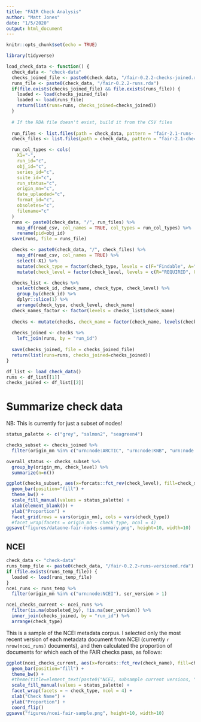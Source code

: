 ```yaml
---
title: "FAIR Check Analysis"
author: "Matt Jones"
date: "1/5/2020"
output: html_document
---
```


```r
knitr::opts_chunk$set(echo = TRUE)
```

```r
library(tidyverse)
```

```r
load_check_data <- function() {
  check_data <- "check-data"
  checks_joined_file <- paste0(check_data, "/fair-0.2.2-checks-joined.rda")
  runs_file <- paste0(check_data, "/fair-0.2.2-runs.rda")
  if(file.exists(checks_joined_file) && file.exists(runs_file)) {
    loaded <- load(checks_joined_file)
    loaded <- load(runs_file)
    return(list(runs=runs, checks_joined=checks_joined))
  }
  
  # If the RDA file doesn't exist, build it from the CSV files
  
  run_files <- list.files(path = check_data, pattern = "fair-2.1-runs-.*\\.csv$")
  check_files <- list.files(path = check_data, pattern = "fair-2.1-checks-.*\\.csv$")

  run_col_types <- cols(
    X1="-",
    run_id="c",
    obj_id="c",
    series_id="c",
    suite_id="c",
    run_status="c",
    origin_mn="c",
    date_uplaoded="c",
    format_id="c",
    obsoletes="c",
    filename="c"
  )
  runs <- paste0(check_data, "/", run_files) %>%
    map_df(read_csv, col_names = TRUE, col_types = run_col_types) %>% 
    rename(pid=obj_id)
  save(runs, file = runs_file)

  checks <- paste0(check_data, "/", check_files) %>%
    map_df(read_csv, col_names = TRUE) %>%
    select(-X1) %>% 
    mutate(check_type = factor(check_type, levels = c(F="Findable", A="Accessible", I="Interoperable", R="Reusable"))) %>% 
    mutate(check_level = factor(check_level, levels = c(R="REQUIRED", O="OPTIONAL")))

  checks_list <- checks %>% 
    select(check_id, check_name, check_type, check_level) %>% 
    group_by(check_id) %>% 
    dplyr::slice(1) %>% 
    arrange(check_type, check_level, check_name)
  check_names_factor <- factor(levels = checks_list$check_name)
  
  checks <- mutate(checks, check_name = factor(check_name, levels(check_names_factor)))
    
  checks_joined <- checks %>% 
    left_join(runs, by = "run_id")
  
  save(checks_joined, file = checks_joined_file)
  return(list(runs=runs, checks_joined=checks_joined))
}

df_list <- load_check_data()
runs <- df_list[[1]]
checks_joined <- df_list[[2]]
```

# Summarize check data

NB: This is currently for just a subset of nodes!

```r
status_palette <- c("grey", "salmon2", "seagreen4")

checks_subset <- checks_joined %>% 
  filter(origin_mn %in% c("urn:node:ARCTIC", "urn:node:KNB", "urn:node:ESS_DIVE", "urn:node:NCEI"))

overall_status <- checks_subset %>% 
  group_by(origin_mn, check_level) %>% 
  summarize(n=n())

ggplot(checks_subset, aes(x=forcats::fct_rev(check_level), fill=check_status)) + 
  geom_bar(position="fill") +
  theme_bw() +
  scale_fill_manual(values = status_palette) +
  xlab(element_blank()) +
  ylab("Proportion") +
  facet_grid(rows = vars(origin_mn), cols = vars(check_type))
  #facet_wrap(facets = origin_mn ~ check_type, ncol = 4)
ggsave("figures/dataone-fair-nodes-summary.png", height=10, width=10)
```

## NCEI

```r
check_data <- "check-data"
runs_temp_file <- paste0(check_data, "/fair-0.2.2-runs-versioned.rda")
if (file.exists(runs_temp_file)) {
  loaded <- load(runs_temp_file)
}
ncei_runs <- runs_temp %>% 
  filter(origin_mn %in% c("urn:node:NCEI"), ser_version > 1)

ncei_checks_current <- ncei_runs %>% 
  filter(is.na(obsoleted_by), !is.na(ser_version)) %>% 
  inner_join(checks_joined, by = "run_id") %>% 
  arrange(check_type)
```

This is a sample of the NCEI metadata corpus.  I selected only the most recent version of each metadata document from NCEI (currently `r nrow(ncei_runs)` documents), and then calculated the
proportion of documents for which each of the FAIR checks pass, as follows:

```r
ggplot(ncei_checks_current, aes(x=forcats::fct_rev(check_name), fill=check_status)) + 
  geom_bar(position="fill") +
  theme_bw() +
  #theme(title=element_text(paste0("NCEI, subsample current versions, ", nrow(ncei_runs)))) +
  scale_fill_manual(values = status_palette) +
  facet_wrap(facets = ~ check_type, ncol = 4) +
  xlab("Check Name") +
  ylab("Proportion") +
  coord_flip()
ggsave("figures/ncei-fair-sample.png", height=10, width=10)
```



